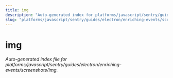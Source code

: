 ```yaml
---
title: img
description: "Auto-generated index for platforms/javascript/sentry/guides/electron/enriching-events/screenshots/img"
slug: "platforms/javascript/sentry/guides/electron/enriching-events/screenshots/img"
---
```


# img

_Auto-generated index file for platforms/javascript/sentry/guides/electron/enriching-events/screenshots/img._
